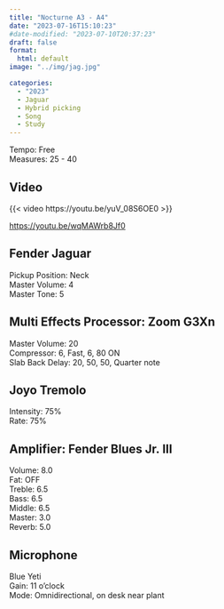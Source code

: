 ```yaml
---
title: "Nocturne A3 - A4"
date: "2023-07-16T15:10:23"
#date-modified: "2023-07-10T20:37:23"
draft: false
format: 
  html: default
image: "../img/jag.jpg"

categories:
  - "2023"
  - Jaguar
  - Hybrid picking
  - Song
  - Study
---
```


Tempo: Free\
Measures: 25 - 40

## Video

{{< video https://youtu.be/yuV_08S6OE0 >}}

<https://youtu.be/wqMAWrb8Jf0>

## Fender Jaguar

Pickup Position: Neck\
Master Volume: 4\
Master Tone: 5

## Multi Effects Processor: Zoom G3Xn

Master Volume: 20\
Compressor: 6, Fast, 6, 80 ON\
Slab Back Delay: 20, 50, 50, Quarter note

## Joyo Tremolo

Intensity: 75%\
Rate: 75%

## Amplifier: Fender Blues Jr. III

Volume: 8.0\
Fat: OFF\
Treble: 6.5\
Bass: 6.5\
Middle: 6.5\
Master: 3.0\
Reverb: 5.0

## Microphone

Blue Yeti\
Gain: 11 o'clock\
Mode: Omnidirectional, on desk near plant
